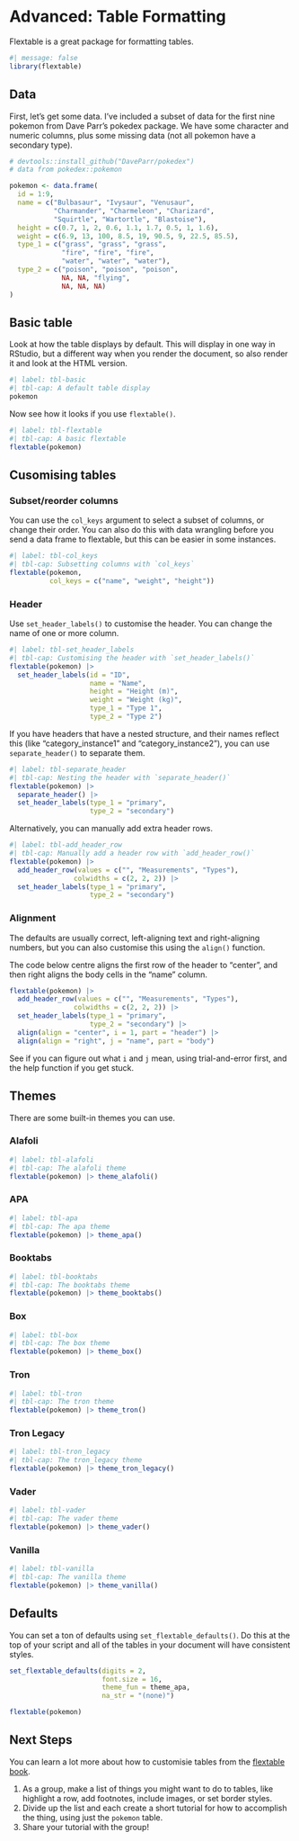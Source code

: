 # Advanced: Table Formatting {#sec-tables}

Flextable is a great package for formatting tables.

```r
#| message: false
library(flextable)
```

## Data

First, let's get some data. I've included a subset of data for the first nine pokemon from Dave Parr's pokedex package. We have some character and numeric columns, plus some missing data (not all pokemon have a secondary type).

```r
# devtools::install_github("DaveParr/pokedex")
# data from pokedex::pokemon

pokemon <- data.frame(
  id = 1:9, 
  name = c("Bulbasaur", "Ivysaur", "Venusaur",
           "Charmander", "Charmeleon", "Charizard",
           "Squirtle", "Wartortle", "Blastoise"),
  height = c(0.7, 1, 2, 0.6, 1.1, 1.7, 0.5, 1, 1.6),
  weight = c(6.9, 13, 100, 8.5, 19, 90.5, 9, 22.5, 85.5), 
  type_1 = c("grass", "grass", "grass", 
             "fire", "fire", "fire", 
             "water", "water", "water"), 
  type_2 = c("poison", "poison", "poison", 
             NA, NA, "flying", 
             NA, NA, NA)
)
```

## Basic table

Look at how the table displays by default. This will display in one way in RStudio, but a different way when you render the document, so also render it and look at the HTML version. 

```r
#| label: tbl-basic
#| tbl-cap: A default table display
pokemon
```

Now see how it looks if you use `flextable()`.

```r
#| label: tbl-flextable
#| tbl-cap: A basic flextable
flextable(pokemon)
```

## Cusomising tables

### Subset/reorder columns

You can use the `col_keys` argument to select a subset of columns, or change their order. You can also do this with data wrangling before you send a data frame to flextable, but this can be easier in some instances.

```r
#| label: tbl-col_keys
#| tbl-cap: Subsetting columns with `col_keys`
flextable(pokemon, 
          col_keys = c("name", "weight", "height"))
```

### Header

Use `set_header_labels()` to customise the header. You can change the name of one or more column. 

```r
#| label: tbl-set_header_labels
#| tbl-cap: Customising the header with `set_header_labels()`
flextable(pokemon) |>
  set_header_labels(id = "ID", 
                    name = "Name", 
                    height = "Height (m)", 
                    weight = "Weight (kg)",
                    type_1 = "Type 1", 
                    type_2 = "Type 2")
```

If you have headers that have a nested structure, and their names reflect this (like "category_instance1" and "category_instance2"), you can use `separate_header()` to separate them.

```r
#| label: tbl-separate_header
#| tbl-cap: Nesting the header with `separate_header()`
flextable(pokemon) |>
  separate_header() |>
  set_header_labels(type_1 = "primary", 
                    type_2 = "secondary")
```

Alternatively, you can manually add extra header rows.

```r
#| label: tbl-add_header_row
#| tbl-cap: Manually add a header row with `add_header_row()`
flextable(pokemon) |>
  add_header_row(values = c("", "Measurements", "Types"),
                colwidths = c(2, 2, 2)) |>
  set_header_labels(type_1 = "primary", 
                    type_2 = "secondary")
```

### Alignment

The defaults are usually correct, left-aligning text and right-aligning numbers, but you can also customise this using the `align()` function.

The code below centre aligns the first row of the header to "center", and then right aligns the body cells in the "name" column. 

```r
flextable(pokemon) |>
  add_header_row(values = c("", "Measurements", "Types"),
                colwidths = c(2, 2, 2)) |>
  set_header_labels(type_1 = "primary", 
                    type_2 = "secondary") |>
  align(align = "center", i = 1, part = "header") |>
  align(align = "right", j = "name", part = "body")
```

:::{.callout-note}
See if you can figure out what `i` and `j` mean, using trial-and-error first, and the help function if you get stuck. 
:::


## Themes

There are some built-in themes you can use.

### Alafoli

```r
#| label: tbl-alafoli
#| tbl-cap: The alafoli theme
flextable(pokemon) |> theme_alafoli()
```

### APA

```r
#| label: tbl-apa
#| tbl-cap: The apa theme
flextable(pokemon) |> theme_apa()
```

### Booktabs

```r
#| label: tbl-booktabs
#| tbl-cap: The booktabs theme
flextable(pokemon) |> theme_booktabs()
```

### Box

```r
#| label: tbl-box
#| tbl-cap: The box theme
flextable(pokemon) |> theme_box()
```

### Tron

```r
#| label: tbl-tron
#| tbl-cap: The tron theme
flextable(pokemon) |> theme_tron()
```

### Tron Legacy

```r
#| label: tbl-tron_legacy
#| tbl-cap: The tron_legacy theme
flextable(pokemon) |> theme_tron_legacy()
```

### Vader

```r
#| label: tbl-vader
#| tbl-cap: The vader theme
flextable(pokemon) |> theme_vader()
```

### Vanilla

```r
#| label: tbl-vanilla
#| tbl-cap: The vanilla theme
flextable(pokemon) |> theme_vanilla()
```

## Defaults

You can set a ton of defaults using `set_flextable_defaults()`. Do this at the top of your script and all of the tables in your document will have consistent styles.

```r
set_flextable_defaults(digits = 2, 
                       font.size = 16, 
                       theme_fun = theme_apa,
                       na_str = "(none)")
```


```r
flextable(pokemon)
```

## Next Steps

You can learn a lot more about how to customisie tables from the [flextable book](https://ardata-fr.github.io/flextable-book/).

1. As a group, make a list of things you might want to do to tables, like highlight a row, add footnotes, include images, or set border styles.
2. Divide up the list and each create a short tutorial for how to accomplish the thing, using just the `pokemon` table.
3. Share your tutorial with the group!
